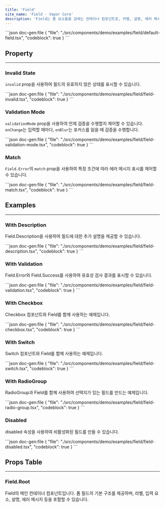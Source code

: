 ```yaml
---
title: 'Field'
site_name: 'Field - Vapor Core'
description: 'Field는 폼 요소들을 감싸는 컨테이너 컴포넌트로, 라벨, 설명, 에러 메시지, 성공 메시지 등을 제공합니다.'
---
```


<Demo name="field/default-field">
```json doc-gen:file 
{
    "file": "./src/components/demo/examples/field/default-field.tsx",
    "codeblock": true
}
```
</Demo>

## Property

---

### Invalid State

`invalid` prop을 사용하여 필드의 유효하지 않은 상태를 표시할 수 있습니다.

<Demo name="field/field-invalid">
```json doc-gen:file
{
    "file": "./src/components/demo/examples/field/field-invalid.tsx",
    "codeblock": true
}
```
</Demo>

### Validation Mode

`validationMode` prop을 사용하여 언제 검증을 수행할지 제어할 수 있습니다. `onChange`는 입력할 때마다, `onBlur`는 포커스를 잃을 때 검증을 수행합니다.

<Demo name="field/field-validation-mode">
```json doc-gen:file
{
    "file": "./src/components/demo/examples/field/field-validation-mode.tsx",
    "codeblock": true
}
```
</Demo>

### Match

`Field.Error`의 `match` prop을 사용하여 특정 조건에 따라 에러 메시지 표시를 제어할 수 있습니다.

<Demo name="field/field-match">
```json doc-gen:file
{
    "file": "./src/components/demo/examples/field/field-match.tsx",
    "codeblock": true
}
```
</Demo>

## Examples

---

### With Description

Field.Description을 사용하여 필드에 대한 추가 설명을 제공할 수 있습니다.

<Demo name="field/field-description">
```json doc-gen:file 
{
    "file": "./src/components/demo/examples/field/field-description.tsx",
    "codeblock": true
}
```
</Demo>

### With Validation

Field.Error와 Field.Success를 사용하여 유효성 검사 결과를 표시할 수 있습니다.

<Demo name="field/field-validation">
```json doc-gen:file
{
    "file": "./src/components/demo/examples/field/field-validation.tsx",
    "codeblock": true
}
```
</Demo>

### With Checkbox

Checkbox 컴포넌트와 Field를 함께 사용하는 예제입니다.

<Demo name="field/field-checkbox">
```json doc-gen:file
{
    "file": "./src/components/demo/examples/field/field-checkbox.tsx",
    "codeblock": true
}
```
</Demo>

### With Switch

Switch 컴포넌트와 Field를 함께 사용하는 예제입니다.

<Demo name="field/field-switch">
```json doc-gen:file
{
    "file": "./src/components/demo/examples/field/field-switch.tsx",
    "codeblock": true
}
```
</Demo>

### With RadioGroup

RadioGroup과 Field를 함께 사용하여 선택지가 있는 필드를 만드는 예제입니다.

<Demo name = "field/field-radio-group">
```json doc-gen:file
{
    "file": "./src/components/demo/examples/field/field-radio-group.tsx",
    "codeblock": true
}
```
</Demo>

### Disabled

disabled 속성을 사용하여 비활성화된 필드를 만들 수 있습니다.

<Demo name="field/field-disabled">
```json doc-gen:file
{
    "file": "./src/components/demo/examples/field/field-disabled.tsx",
    "codeblock": true
}
```
</Demo>

## Props Table

---

### Field.Root

Field의 메인 컨테이너 컴포넌트입니다. 폼 필드의 기본 구조를 제공하며, 라벨, 입력 요소, 설명, 에러 메시지 등을 포함할 수 있습니다.

<ComponentPropsTable file="field" section="props" />
